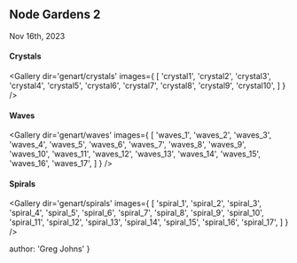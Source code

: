 
## Node Gardens 2
<time>Nov 16th, 2023</time>

#### Crystals
<Gallery dir='genart/crystals' images={
  [
    'crystal1',
    'crystal2',
    'crystal3',
    'crystal4',
    'crystal5',
    'crystal6',
    'crystal7',
    'crystal8',
    'crystal9',
    'crystal10',
  ]
} />

#### Waves

<Gallery dir='genart/waves' images={
  [
    'waves_1',
    'waves_2',
    'waves_3',
    'waves_4',
    'waves_5',
    'waves_6',
    'waves_7',
    'waves_8',
    'waves_9',
    'waves_10',
    'waves_11',
    'waves_12',
    'waves_13',
    'waves_14',
    'waves_15',
    'waves_16',
    'waves_17',
  ]
} />

#### Spirals
<Gallery dir='genart/spirals' images={
  [
    'spiral_1',
    'spiral_2',
    'spiral_3',
    'spiral_4',
    'spiral_5',
    'spiral_6',
    'spiral_7',
    'spiral_8',
    'spiral_9',
    'spiral_10',
    'spiral_11',
    'spiral_12',
    'spiral_13',
    'spiral_14',
    'spiral_15',
    'spiral_16',
    'spiral_17',
  ]
} />

  author: 'Greg Johns'
}

